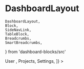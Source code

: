 # DashboardLayout

    DashboardLayout,
    Block,
    SideNavLink,
    TableBlock,
    Breadcrumbs,
    SmartBreadcrumbs,
} from 'dashboard-blocks/src'

<Playground iframe>
    <DashboardLayout
        bg='gray.50'
        p='20px'
        pb='100px'
        sideNavItems={[
            <SideNavLink href='/docs/components/DashboardLayout'>
                User
            </SideNavLink>,
            <SideNavLink href=''>Projects</SideNavLink>,
            <SideNavLink href=''>Settings</SideNavLink>,
        ]}
    >
        <SmartBreadcrumbs />
        <Stack spacing='6' direction='row'>
            <Block w='100%' />
            <Block w='100%' />
        </Stack>
        <TableBlock
            fontSize='16px'
            head={['Name', 'Surname', 'Age']}
            rows={[
                ['Name', 'Surname', '23'],
                ['John', 'Surname', '21'],
                ['Jim', 'Surname', '23'],
            ]}
        />
        <Block w='100%' />
    </DashboardLayout>
</Playground>
